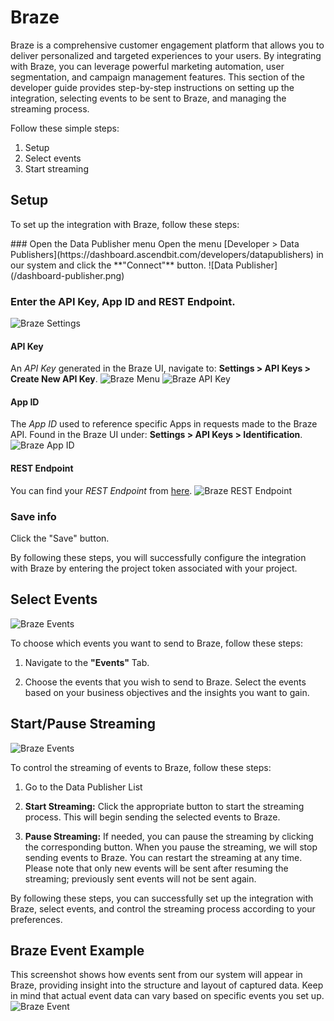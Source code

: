 
# Braze

Braze is a comprehensive customer engagement platform that allows you to deliver personalized and targeted experiences to your users. By integrating with Braze, you can leverage powerful marketing automation, user segmentation, and campaign management features. This section of the developer guide provides step-by-step instructions on setting up the integration, selecting events to be sent to Braze, and managing the streaming process.

Follow these simple steps:
1. Setup
2. Select events
3. Start streaming

## Setup

To set up the integration with Braze, follow these steps:

<Steps>
### Open the Data Publisher menu
Open the menu [Developer > Data Publishers](https://dashboard.ascendbit.com/developers/datapublishers) in our system and click the **"Connect"** button.
![Data Publisher](/dashboard-publisher.png)

### Enter the API Key, App ID and REST Endpoint.
![Braze Settings](/dashboard-publisher-braze.png)


#### API Key
An *API Key* generated in the Braze UI, navigate to: **Settings > API Keys > Create New API Key**.
![Braze Menu](/publisher-braze-menu.png)
![Braze API Key](/publisher-braze-apikey.png)

#### App ID
The *App ID* used to reference specific Apps in requests made to the Braze API. Found in the Braze UI under: **Settings > API Keys > Identification**. 
![Braze App ID](/publisher-braze-appid.png)

#### REST Endpoint
You can find your *REST Endpoint* from [here](https://www.braze.com/docs/api/basics#endpoints). 
![Braze REST Endpoint](/publisher-braze-restendpoint.png)

### Save info
Click the "Save" button. 

</Steps>

By following these steps, you will successfully configure the integration with Braze by entering the project token associated with your project.


## Select Events
![Braze Events](/dashboard-publisher-braze-events.png)

To choose which events you want to send to Braze, follow these steps:

1. Navigate to the **"Events"** Tab.

2. Choose the events that you wish to send to Braze. Select the events based on your business objectives and the insights you want to gain.

## Start/Pause Streaming
![Braze Events](/dashboard-publisher-braze-start.png)

To control the streaming of events to Braze, follow these steps:

1. Go to the Data Publisher List

2. **Start Streaming:** Click the appropriate button to start the streaming process. This will begin sending the selected events to Braze.

3. **Pause Streaming:** If needed, you can pause the streaming by clicking the corresponding button. When you pause the streaming, we will stop sending events to Braze. You can restart the streaming at any time. Please note that only new events will be sent after resuming the streaming; previously sent events will not be sent again.

By following these steps, you can successfully set up the integration with Braze, select events, and control the streaming process according to your preferences.

## Braze Event Example
This screenshot shows how events sent from our system will appear in Braze, providing insight into the structure and layout of captured data. Keep in mind that actual event data can vary based on specific events you set up.
![Braze Event](/publisher-braze-event.png)
